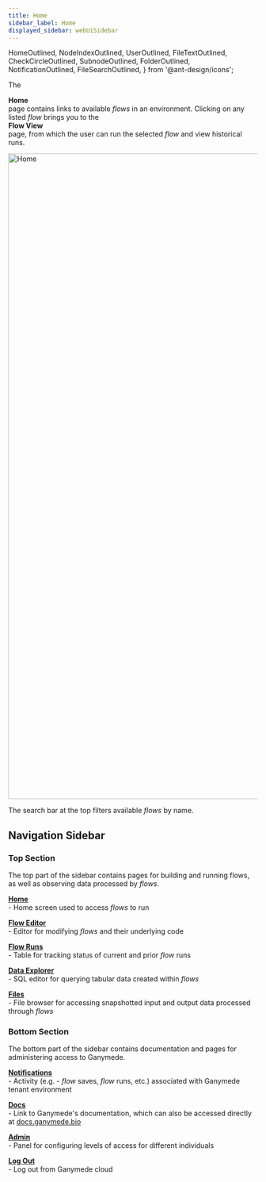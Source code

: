 ```yaml
---
title: Home
sidebar_label: Home
displayed_sidebar: webUiSidebar
---
```


  HomeOutlined,
  NodeIndexOutlined,
  UserOutlined,
  FileTextOutlined,
  CheckCircleOutlined,
  SubnodeOutlined,
  FolderOutlined,
  NotificationOutlined,
  FileSearchOutlined,
} from '@ant-design/icons';

The <div className="button purple_button"><HomeOutlined /> **Home**</div> page contains links to available _flows_ in an environment.  Clicking on any listed _flow_ brings you to the <div className="button purple_button"><HomeOutlined /> **Flow View**</div> page, from which the user can run the selected _flow_ and view historical runs.

<img width="1302" alt="Home" src="https://user-images.githubusercontent.com/46538575/225718404-f32ad40f-fa5b-488d-83ad-902ede21bf60.png"/>

The search bar at the top filters available _flows_ by name.

## Navigation Sidebar

### Top Section

The top part of the sidebar contains pages for building and running flows, as well as observing data processed by _flows_.

[<div className="button purple_button"><HomeOutlined /> **Home**</div>](./Home.mdx) - Home screen used to access _flows_ to run

[<div className="button purple_button"><NodeIndexOutlined /> **Flow Editor**</div>](./FlowEditor.mdx) - Editor for modifying _flows_ and their underlying code

[<div className="button purple_button"><CheckCircleOutlined /> **Flow Runs**</div>](./FlowRuns.mdx) - Table for tracking status of current and prior _flow_ runs

[<div className="button purple_button"><FileSearchOutlined /> **Data Explorer**</div>](./DataExplorer.mdx) - SQL editor for querying tabular data created within _flows_

[<div className="button purple_button"><FolderOutlined /> **Files**</div>](./Files.mdx) - File browser for accessing snapshotted input and output data processed through _flows_

### Bottom Section

The bottom part of the sidebar contains documentation and pages for administering access to Ganymede.

[<div className="button purple_button"><NotificationOutlined /> **Notifications**</div>](./Notifications.mdx) - Activity (e.g. - _flow_ saves, _flow_ runs, etc.) associated with Ganymede tenant environment

[<div className="button purple_button"><FileTextOutlined /> **Docs**</div>](https://docs.ganymede.bio) - Link to Ganymede's documentation, which can also be accessed directly at [docs.ganymede.bio](https://docs.ganymede.bio/) 

[<div className="button purple_button"><SubnodeOutlined /> **Admin**</div>](./AdminControls.md) - Panel for configuring levels of access for different individuals

[<div className="button purple_button"><UserOutlined /> **Log Out**</div>](https://www.ganymede.bio) - Log out from Ganymede cloud
